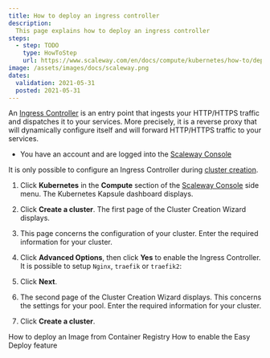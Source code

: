 ```yaml
---
title: How to deploy an ingress controller
description:
  This page explains how to deploy an ingress controller
steps:
  - step: TODO
    type: HowToStep
    url: https://www.scaleway.com/en/docs/compute/kubernetes/how-to/deploy-ingress-controller/
image: /assets/images/docs/scaleway.png
dates:
  validation: 2021-05-31
  posted: 2021-05-31
---
```


An [Ingress Controller](/compute/kubernetes/concepts#ingress-controller) is an entry point that ingests your HTTP/HTTPS traffic and dispatches it to your services. More precisely, it is a reverse proxy that will dynamically configure itself and will forward HTTP/HTTPS traffic to your services.

<Message type="requirement">

  - You have an account and are logged into the [Scaleway Console](https://console.scaleway.com) 

</Message>

<Message type="important">

It is only possible to configure an Ingress Controller during [cluster creation](/compute/kubernetes/how-to/create-cluster). 

</Message>

1. Click **Kubernetes** in the **Compute** section of the [Scaleway Console](https://console.scaleway.com) side menu. The Kubernetes Kapsule dashboard displays.

2. Click **Create a cluster**. The first page of the Cluster Creation Wizard displays.

3. This page concerns the configuration of your cluster. Enter the required information for your cluster.

4. Click **Advanced Options**, then click **Yes** to enable the Ingress Controller. It is possible to setup `Nginx`, `traefik` or `traefik2`:
  <Lightbox src="assets/scaleway-kapsule_ingress.png" alt="" />

5. Click **Next**. 

6. The second page of the Cluster Creation Wizard displays. This concerns the settings for your pool. Enter the required information for your cluster.

7. Click **Create a cluster**.

<Navigation title="See Also">
  <PreviousButton to="/compute/kubernetes/how-to/deploy-image-from-container-registry/">How to deploy an Image from Container Registry</PreviousButton>
  <NextButton to="/compute/kubernetes/how-to/enable-easy-deploy/">How to enable the Easy Deploy feature</NextButton>
</Navigation>
